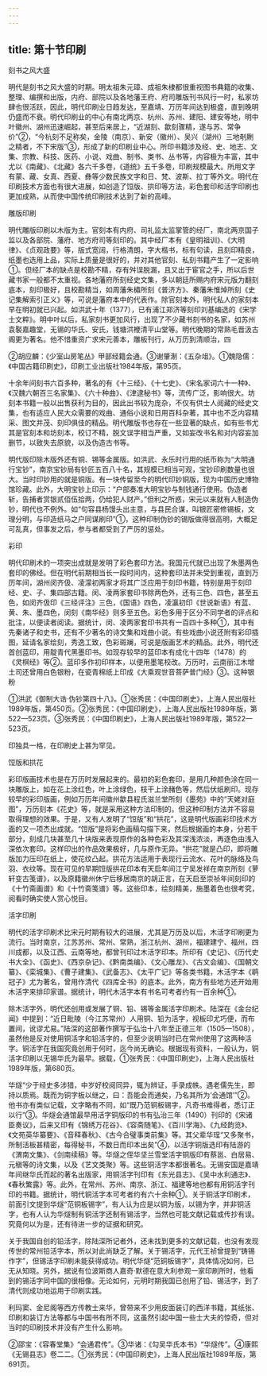 ```yaml
---
---
---
```

title: 第十节印刷
---



刻书之风大盛

明代是刻书之风大盛的时期。明太祖朱元璋、成祖朱棣都很重视图书典籍的收集、整理、编撰和出版，内府、部院以及各地藩王府、府司雕版刊书风行一时，私家坊肆也很活跃，因此，明代印刷业日趋发达，至嘉靖、万历年间达到极盛，直到晚明仍盛而不衰。明代印刷业的中心有南北两京、杭州、苏州、建阳、建安等地，明中叶徽州、湖州迅速崛起，甚至后来居上，“近湖刻、歙刻骤精，遂与苏、常争价”②，“今杭刻不足称矣，金陵（南京）、新安（徽州）、吴兴（湖州）三地剞劂之精者，不下宋版”③，形成了新的印刷业中心。所印书籍涉及经、史、地志、文集、宗教、科技、医药、小说、戏曲、制书、类书、丛书等，内容极为丰富，其中尤以《南藏》、《北藏》各六千多卷，《道统》五千多卷，印刷规模最大。所用文字有蒙、藏、女真、西夏、彝等少数民族文字和日、梵、波斯、拉丁等外文。明代在印刷技术方面也有很大进展，如创造了饾版、拱印等方法，彩色套印和活字印刷也更加成熟，从而使中国传统印刷技术达到了新的高峰。

雕版印刷

明代雕版印刷以木版为主。官刻本有内府、司礼监太监掌管的经厂，南北两京国子监以及各部院、藩府、地方府司等刻印的。其中经厂本有《皇明祖训》、《大明律》、《贞观政要》等，版式宽阔，行格清朗，字大楷书，标有句读，且刻印精良，纸墨也选用上品，实际上质量是很好的，并对其他官刻、私刻书籍产生了一定影响①。但经厂本的缺点是校勘不精，存有舛误脱漏，且又出于宦官之手，所以后世藏书家一般都不太重视。各地藩府所刻经史文集，多以朝廷所赐内府宋元版为翻刻底本，刻印极好，且校勘精当，如周藩朱橚所刻《普济方》、秦藩朱惟焯所刻《史记集解索引正义》等，可说是藩府本中的代表作。除官刻本外，明代私人的家刻本早在明初就已兴起。如洪武十年（1377），已有浦江郑济等刻印刘基编选的《宋学士文粹》。明中叶以后，私家刻书更加风行，出现了不少藏书刻书的名家，如苏州袁褧嘉趣堂，无锡的华氏、安氏，钱塘洪楩清平山堂等。明代晚期的常熟毛晋汲古阁更为著名。他不惜重资广求宋元善本，雕板刊行，从万历到清顺治，四

②胡应麟：《少室山房笔丛》甲部经籍会通。③谢肇淛：《五杂俎》。①魏隐儒：《中国古籍印刷史》，印刷工业出版社1984年版，第95页。

十余年间刻书六百多种，著名的有《十三经》、《十七史》、《宋名家词六十一种》、《汉魏六朝百三名家集》、《六十种曲》、《津逮秘书》等，流传广泛，影响很大。坊刻本书籍一般以出售获利为目的，因此出书较为庞杂，不仅有供士人阅藏的经史文集，也有适应人民大众需要的戏曲、通俗小说和日用百科杂著，其中也不乏内容精采、图文并茂、刻印俱佳的精品。明代雕版书也存在一些显著的缺点，如有些书尤其是官刻本和坊刻本，校订不精，脱文误字相当严重，又如妄改书名和对内容妄加删节，以致失去原貌，以及伪造古书等。

明代版印除木版外还有铜、锡等金属版。如洪武、永乐时行用的纸币称为“大明通行宝钞”，南京宝钞局有钞匠五百八十名，其规模已相当可观，宝钞印刷数量也很大。当时印钞用的就是铜版。有一块传留至今的明代印钞铜版，现为中国历史博物馆珍藏。此外，大明宝钞上印示：“户部奏准大明宝钞与制钱通行使用。伪造者斩，告捕者赏银贰佰伍拾两，仍给犯人财产。”但利之所惑，宋元以来就有人制造伪钞，明代也不例外。如“句容县杨馒头出主意，与县民合谋，叫银匠密修锡板，文理分明，与印造纸马之户同谋刷印”①，这种印制伪钞的锡版做得很高明，大概足可乱真，但事发之后，参与者都受到了严厉的惩处。

彩印

明代印刷术的一项突出成就是发明了彩色套印方法。我国元代就已出现了朱墨两色套印的佛经。但在明代前期相当长一段时间内，这种套印法并未受到重视，直到万历年间，湖州闵齐伋、凌濛初两家才将其广泛应用于刻印书籍，特别是用于刻印经、史、子、集四部古籍。闵、凌两家套印书除两色外，还有三色、四色，甚至五色，如闵齐伋印《三经评注》三色，《国语》四色，凌瀛初印《世说新语》有蓝、黄、朱、墨四色，闵刻《南华经》则多至五色。彩色多用于区分不同学者的评点和批注，以便读者阅读。据统计，闵、凌两家套印书共有一百四十多种①，其中有先秦诸子和史书，还有不少著名的诗文集和戏曲小说。有些戏曲小说还附有彩印插图，延请名家绘刻，秀逸工致，色彩斑斓，可说是版画艺术的精品。此外，明代还首创蓝印，用靛青代黑墨印书。如现存较早的蓝印本有成化十四年（1478）的《灵棋经》等②。蓝印多作初印样本，以便用墨笔校改。万历时，云南丽江木增土司还曾用白色银粉，在瓷青棉纸上印成《大乘观世音菩萨普门经》③。这种银粉

①洪武《御制大诰·伪钞第四十八》。①张秀民：《中国印刷史》，上海人民出版社1989年版，第450页。②张秀民：《中国印刷史》，上海人民出版社1989年版，第522—523页。③张秀民：《中国印刷史》，上海人民出版社1989年版，第522—523页。

印独具一格，在印刷史上甚为罕见。

饾版和拱花

彩印版画技术也是在万历时发展起来的。最初的彩色套印，是用几种颜色涂在同一块雕版上，如在花上涂红色，叶上涂绿色，枝干上涂赭色等，然后伏纸刷印。现存较早的彩印版画，例如万历年间徽州歙县程氏滋兰堂所刻《墨苑》中的“天姥对庭图”，万历刻本《花史》等，就是采用这种方法印制的。但这种印制方法并不容易取得理想的效果。于是，又有人发明了“饾版”和“拱花”，这是明代版画彩印技术方面的又一项杰出成就。“饾版”是将彩色画稿勾描下来，然后根据画的本身，分若干部分，刻成几块甚至几十块版来表现原作的各种色彩及其深浅浓淡，再逐色由浅入深依次套印。这样印出的作品效果极好，几与原作无异。“拱花”就是凸印，即将雕版加力压印在纸上，使花纹凸起。拱花方法适用于表现行云流水、花叶的脉络及鸟羽、衣纹等。现在可见的早期饾版拱花印本有天启年间江宁吴发祥在南京所刻《萝轩变古笺谱》，以及原籍徽州休宁后移居南京的胡正言，在天启至崇祯年间刻印的《十竹斋画谱》和《十竹斋笺谱》等。这些印本，绘刻精美，施墨着色也很考究，阅看时确实使人赏心悦目。

活字印刷

明代的活字印刷术比宋元时期有较大的进展，尤其是万历及以后，木活字印刷更为流行。当时南京，江苏苏州、常州、常熟，浙江杭州、湖州，福建建宁、福州，四川成都，以及江西、云南等地，都曾刊印过木活字印本。所印有《史记》、《历代史书大全》、《函史》、《西京杂记》、《黔南类编》、《文心雕龙》、《古文会编》、《国朝文纂》、《栾城集》、《曹子建集》、《武备志》、《太平广记》等各类书籍，木活字本《鹖冠子》尤为著名，曾用作清代《四库全书》的底本。此外，南方有些地方还开始用木活字来排印家谱。据统计，明代木活字本有书名可考者约有一百余种①。

除木活字外，明代还创用或发展了铜、铅、锡等金属活字印刷术。陆深在《金台纪闻》中提到：“近日毗陵（今江苏常州）人用铜、铅为活字，视板印尤巧便，而布置间，讹谬尤易。”陆深的这部著作撰写于弘治十八年至正德三年（1505—1508），虽然他是反对使用铜活字和铅活字的，但至少说明当时已在常州使用了这两种活字。铜活字在我国究竟创用于何时，迄今尚无确论。根据现有资料，一般认为，铜活字印刷以无锡华氏为最早。据载，①张秀民：《中国印刷史》，上海人民出版社1989年版，第680页。

华燧“少于经史多涉猎，中岁好校阅同异，辄为辨证，手录成帙。遇老儒先生，即持以质焉。既而为铜字板以继之，曰：吾能会而通矣，乃名其所为‘会通馆’”②。他书亦有类似记载，文字略有不同，如“既乃范铜板锡字，凡奇书难得者，悉订正以行”③。华燧会通馆最早用活字铜版印的书有弘治三年（1490）刊印的《宋诸臣奏议》，后来又印有《锦绣万花谷》、《容斋随笔》、《百川学海》、《九经韵览》、《文苑英华纂要》、《音释春秋》、《古今合璧事类前集》等。其父辈华珵“又多聚书，所制活板甚精密，每得秘书，不数日而印本出矣”④，以活字铜版选印有陆游的《渭南文集》、《剑南续稿》等。华燧之侄华坚兰雪堂活字铜版印有蔡邕、白居易、元稹等的诗文集，以及《艺文类聚》等。这些铜活字本都很著名。无锡安国是嘉靖年间继华氏而起的著名出版家，用铜活字刊印有《东光县志》、《吴中水利通志》、《春秋繁露》等。此外，在常州、苏州、南京、浙江、福建等地也都有用铜活字刊印的书籍。据统计，明代铜活字本可考者约有六十余种①。关于铜活字印刷术，前面引文提到华燧“范铜板锡字”，有人认为应是以铜为版，以锡为字，并非铜活字，也有人认为华燧制有铜活字还制有锡活字，当然也可能文献记载或传抄有误。究竟何以为是，还有待进一步的证据和研究。

关于我国自创的铅活字，除陆深所记者外，还未找到更多的文献记载，也没有发现传世的常州铅活字本，所以对此尚缺乏了解。关于锡活字，元代王祯曾提到“铸锡作字”，但锡活字印刷未能获得成功。明代华燧“范铜板锡字”，具体情况如何，已无从知晓。另外，据说有位波斯商人嘉奇·默德在意大利参观一家印刷所时，他看到的锡活字同中国的很相像。无论如何，元明时期我国已创用了铅、锡活字，到了清代则成功地运用于印刷实践。

利玛窦、金尼阁等西方传教士来华，曾带来不少用皮面装订的西洋书籍，其纸张、印刷和装订方法等都与中国书有所不同，这虽然引起中国一些士大夫的惊奇，但对当时的印刷技术并没有产生什么影响。

②邵宝：《容春堂集》“会通君传”。③华诸：《勾吴华氏本书》“华燧传”。④康熙《无锡县志》卷二二。①张秀民：《中国印刷史》，上海人民出版社1989年版，第691页。